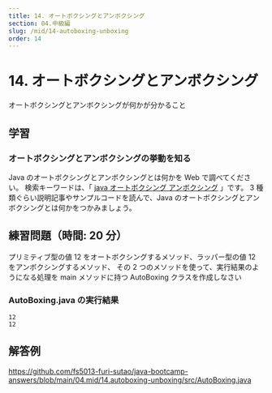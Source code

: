 ```yaml
---
title: 14. オートボクシングとアンボクシング
section: 04.中級編
slug: /mid/14-autoboxing-unboxing
order: 14
---
```


# 14. オートボクシングとアンボクシング

<p className="goal">オートボクシングとアンボクシングが何かが分かること</p>

## 学習

### オートボクシングとアンボクシングの挙動を知る

Java のオートボクシングとアンボクシングとは何かを Web で調べてください。
検索キーワードは、「 [java オートボクシング アンボクシング](https://www.google.com/search?q=java+オートボクシング+アンボクシング) 」です。
3 種類ぐらい説明記事やサンプルコードを読んで、Java のオートボクシングとアンボクシングとは何かをつかみましょう。

## 練習問題（時間: 20 分）

プリミティブ型の値 12 をオートボクシングするメソッド、ラッパー型の値 12 をアンボクシングするメソッド、
その 2 つのメソッドを使って、実行結果のようになる処理を main メソッドに持つ AutoBoxing クラスを作成しなさい

### AutoBoxing.java の実行結果

```console
12
12
```

## 解答例

https://github.com/fs5013-furi-sutao/java-bootcamp-answers/blob/main/04.mid/14.autoboxing-unboxing/src/AutoBoxing.java
